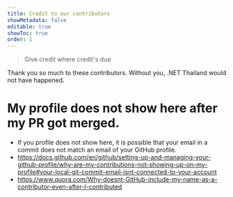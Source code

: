 ```yaml
---
title: Credit to our contributors
showMetadata: false
editable: true
showToc: true
order: 1
---
```


> Give credit where credit's due

Thank you so much to these contributors. Without you, .NET Thailand would not have happened.

<Contributors />


# My profile does not show here after my PR got merged.
- If you profile does not show here, it is possible that your email in a commit does not match an email of your GitHub profile.
- https://docs.github.com/en/github/setting-up-and-managing-your-github-profile/why-are-my-contributions-not-showing-up-on-my-profile#your-local-git-commit-email-isnt-connected-to-your-account
- https://www.quora.com/Why-doesnt-GitHub-include-my-name-as-a-contributor-even-after-I-contributed
